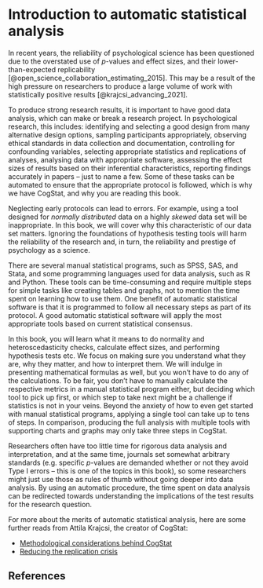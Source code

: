 # Introduction to automatic statistical analysis {#autostat}

In recent years, the reliability of psychological science has been questioned due to the overstated use of $p$-values and effect sizes, and their lower-than-expected replicability [@open_science_collaboration_estimating_2015]. This may be a result of the high pressure on researchers to produce a large volume of work with statistically positive results [@krajcsi_advancing_2021].

To produce strong research results, it is important to have good data analysis, which can make or break a research project. In psychological research, this includes: identifying and selecting a good design from many alternative design options, sampling participants appropriately, observing ethical standards in data collection and documentation, controlling for confounding variables, selecting appropriate statistics and replications of analyses, analysing data with appropriate software, assessing the effect sizes of results based on their inferential characteristics, reporting findings accurately in papers -- just to name a few. Some of these tasks can be automated to ensure that the appropriate protocol is followed, which is why we have CogStat, and why you are reading this book.

Neglecting early protocols can lead to errors. For example, using a tool designed for *normally distributed* data on a highly *skewed* data set will be inappropriate. In this book, we will cover why this characteristic of our data set matters. Ignoring the foundations of hypothesis testing tools will harm the reliability of the research and, in turn, the reliability and prestige of psychology as a science. 

There are several manual statistical programs, such as SPSS, SAS, and Stata, and some programming languages used for data analysis, such as R and Python. These tools can be time-consuming and require multiple steps for simple tasks like creating tables and graphs, not to mention the time spent on learning how to use them. One benefit of automatic statistical software is that it is programmed to follow all necessary steps as part of its protocol. A good automatic statistical software will apply the most appropriate tools based on current statistical consensus.

In this book, you will learn what it means to do normality and heteroscedasticity checks, calculate effect sizes, and performing hypothesis tests etc. We focus on making sure you understand what they are, why they matter, and how to interpret them. We will indulge in presenting mathematical formulas as well, but you won't have to do any of the calculations. To be fair, you don't have to manually calculate the respective metrics in a manual statistical program either, but deciding which tool to pick up first, or which step to take next might be a challenge if statistics is not in your veins. Beyond the anxiety of how to even get started with manual statistical programs, applying a single tool can take up to tens of steps. In comparison, producing the full analysis with multiple tools with supporting charts and graphs may only take three steps in CogStat.

Researchers often have too little time for rigorous data analysis and interpretation, and at the same time, journals set somewhat arbitrary standards (e.g. specific $p$-values are demanded whether or not they avoid Type I errors -- this is one of the topics in this book), so some researchers might just use those as rules of thumb without going deeper into data analysis. By using an automatic procedure, the time spent on data analysis can be redirected towards understanding the implications of the test results for the research question.

For more about the merits of automatic statistical analysis, here are some further reads from Attila Krajcsi, the creator of CogStat:

- [Methodological considerations behind CogStat](https://psyarxiv.com/hnmsq)
- [Reducing the replication crisis](https://docs.google.com/presentation/d/1HmSTPnTxDzW8hYZG7ujHaeHc0mRqqYeY95yKh56z61c)

## References {.unnumbered .unlisted}